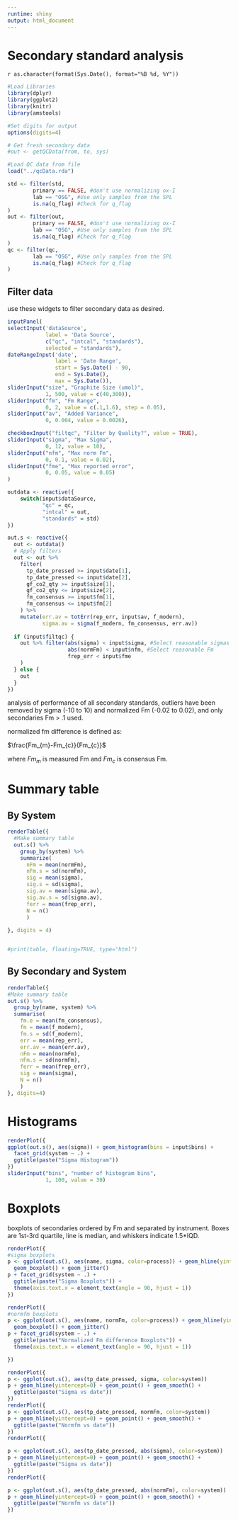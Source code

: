 ```yaml
---
runtime: shiny
output: html_document
---
```



Secondary standard analysis
========================================================

`r as.character(format(Sys.Date(), format="%B %d, %Y"))`



```r

#Load Libraries
library(dplyr)
library(ggplot2)
library(knitr)
library(amstools)

#Set digits for output
options(digits=4)

# Get fresh secondary data
#out <- getQCData(from, to, sys)

#Load QC data from file
load("../qcData.rda")

std <- filter(std,
        primary == FALSE, #don't use normalizing ox-I
        lab == "OSG", #Use only samples from the SPL
        is.na(q_flag) #Check for q_flag
)
out <- filter(out,
        primary == FALSE, #don't use normalizing ox-I
        lab == "OSG", #Use only samples from the SPL
        is.na(q_flag) #Check for q_flag
)
qc <- filter(qc,
        lab == "OSG", #Use only samples from the SPL
        is.na(q_flag) #Check for q_flag
)
```


## Filter data

use these widgets to filter secondary data as desired.

```r
inputPanel(
selectInput('dataSource',
            label = 'Data Source', 
            c("qc", "intcal", "standards"),
            selected = "standards"),
dateRangeInput('date',
               label = 'Date Range',
               start = Sys.Date() - 90, 
               end = Sys.Date(),
               max = Sys.Date()),
sliderInput("size", "Graphite Size (umol)",
            1, 500, value = c(40,300)),
sliderInput("fm", "Fm Range",
            0, 2, value = c(.1,1.6), step = 0.05),
sliderInput("av", "Added Variance",
            0, 0.004, value = 0.0026),

checkboxInput("filtqc", "Filter by Quality?", value = TRUE),
sliderInput("sigma", "Max Sigma",
            0, 12, value = 10),
sliderInput("nfm", "Max norm Fm",
            0, 0.1, value = 0.02),
sliderInput("fme", "Max reported error",
            0, 0.05, value = 0.05)
)

outdata <- reactive({
    switch(input$dataSource,
           "qc" = qc,
           "intcal" = out,
           "standards" = std)
})

out.s <- reactive({
  out <- outdata()
  # Apply filters
  out <- out %>%
    filter(
      tp_date_pressed >= input$date[1],
      tp_date_pressed <= input$date[2],
      gf_co2_qty >= input$size[1],
      gf_co2_qty <= input$size[2],
      fm_consensus >= input$fm[1],
      fm_consensus <= input$fm[2]
    ) %>%
    mutate(err.av = totErr(rep_err, input$av, f_modern),
           sigma.av = sigma(f_modern, fm_consensus, err.av))
  
  if (input$filtqc) {
    out %>% filter(abs(sigma) < input$sigma, #Select reasonable sigmas
                   abs(normFm) < input$nfm, #Select reasonable Fm
                   frep_err < input$fme
    )
  } else {
    out
  }
})

```

analysis of performance of all secondary standards, outliers have been removed by sigma (-10 to 10) and normalized Fm (-0.02 to 0.02), and only secondaries Fm > .1 used.

normalized fm difference is defined as:

$\frac{Fm_{m}-Fm_{c}}{Fm_{c}}$

where $Fm_{m}$ is measured Fm and $Fm_{c}$ is consensus Fm.


# Summary table

## By System

```r

renderTable({
  #Make summary table
  out.s() %>%
    group_by(system) %>%
    summarize(
      nFm = mean(normFm),
      nFm.s = sd(normFm),
      sig = mean(sigma),
      sig.s = sd(sigma),
      sig.av = mean(sigma.av),
      sig.av.s = sd(sigma.av),
      ferr = mean(frep_err),
      N = n()
      )
  
}, digits = 4)


#print(table, floating=TRUE, type="html")
```


## By Secondary and System
```r

renderTable({
#Make summary table
out.s() %>% 
  group_by(name, system) %>%
  summarise(
    fm.e = mean(fm_consensus),
    fm = mean(f_modern),
    fm.s = sd(f_modern),
    err = mean(rep_err),
    err.av = mean(err.av),
    nFm = mean(normFm),
    nFm.s = sd(normFm),
    ferr = mean(frep_err),
    sig = mean(sigma),
    N = n()
    )
}, digits=4)
```


# Histograms

```r
renderPlot({
ggplot(out.s(), aes(sigma)) + geom_histogram(bins = input$bins) + 
  facet_grid(system ~ .) + 
  ggtitle(paste("Sigma Histogram"))
})
sliderInput("bins", "number of histogram bins",
            1, 100, value = 30)
```


# Boxplots

boxplots of secondaries ordered by Fm and separated by instrument. Boxes are 1st-3rd quartile, line is median, and whiskers indicate 1.5*IQD. 

```r
renderPlot({
#sigma boxplots
p <- ggplot(out.s(), aes(name, sigma, color=process)) + geom_hline(yintercept=0) + 
  geom_boxplot() + geom_jitter()
p + facet_grid(system ~ .) + 
  ggtitle(paste("Sigma Boxplots")) +
  theme(axis.text.x = element_text(angle = 90, hjust = 1)) 
})

renderPlot({
#normfm boxplots
p <- ggplot(out.s(), aes(name, normFm, color=process)) + geom_hline(yintercept=0) + 
  geom_boxplot() + geom_jitter()
p + facet_grid(system ~ .) + 
  ggtitle(paste("Normalized Fm difference Boxplots")) +
  theme(axis.text.x = element_text(angle = 90, hjust = 1)) 

})
```

```r
renderPlot({
p <- ggplot(out.s(), aes(tp_date_pressed, sigma, color=system))
p + geom_hline(yintercept=0) + geom_point() + geom_smooth() + 
  ggtitle(paste("Sigma vs date"))
})
renderPlot({
p <- ggplot(out.s(), aes(tp_date_pressed, normFm, color=system))
p + geom_hline(yintercept=0) + geom_point() + geom_smooth() + 
  ggtitle(paste("Normfm vs date"))
})
renderPlot({

p <- ggplot(out.s(), aes(tp_date_pressed, abs(sigma), color=system))
p + geom_hline(yintercept=0) + geom_point() + geom_smooth() + 
  ggtitle(paste("Sigma vs date"))
})
renderPlot({

p <- ggplot(out.s(), aes(tp_date_pressed, abs(normFm), color=system))
p + geom_hline(yintercept=0) + geom_point() + geom_smooth() + 
  ggtitle(paste("Normfm vs date"))
})

```